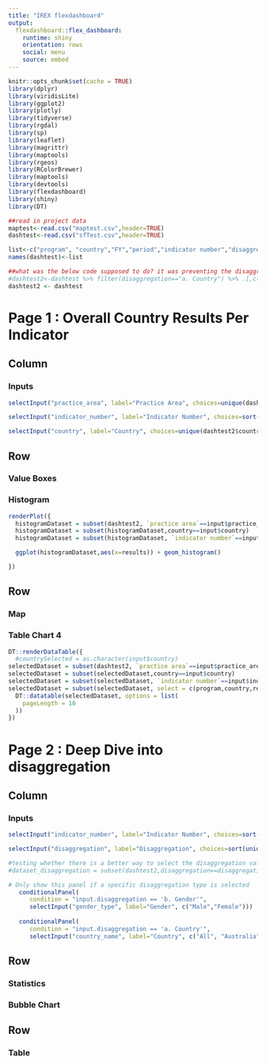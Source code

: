 ```yaml
---
title: "IREX flexdashboard"
output: 
  flexdashboard::flex_dashboard:
    runtime: shiny
    orientation: rows
    social: menu
    source: embed
--- 
```


```r
knitr::opts_chunk$set(cache = TRUE)
library(dplyr)
library(viridisLite)
library(ggplot2)
library(plotly)
library(tidyverse)
library(rgdal)
library(sp)
library(leaflet)
library(magrittr)
library(maptools)
library(rgeos)
library(RColorBrewer)
library(maptools)
library(devtools)
library(flexdashboard)
library(shiny)
library(DT)

##read in project data
maptest<-read.csv("maptest.csv",header=TRUE)
dashtest<-read.csv("sfTest.csv",header=TRUE)

list<-c("program", "country","FY","period","indicator number","disaggregation","disaggregation value","timing","noData","results","practice area")
names(dashtest)<-list 

##what was the below code supposed to do? it was preventing the disaggregations from being displayed properly
#dashtest2<-dashtest %>% filter(disaggregation=="a. Country") %>% .[,c(1,2,3,4,5,10,11)]
dashtest2 <- dashtest

```




Page 1 : Overall Country Results Per Indicator {data-icon="fa-list"}
===================================== 

Column {.sidebar}
-------------------------------------
### Inputs

```r
selectInput("practice_area", label="Practice Area", choices=unique(dashtest2$`practice area`))

selectInput("indicator_number", label="Indicator Number", choices=sort(unique(dashtest2$`indicator number`)))

selectInput("country", label="Country", choices=unique(dashtest2$country)) 


```

Row
------------------------------------- 


### Value Boxes 



### Histogram
```r

renderPlot({ 
  histogramDataset = subset(dashtest2, `practice area`==input$practice_area) 
  histogramDataset = subset(histogramDataset,country==input$country) 
  histogramDataset = subset(histogramDataset, `indicator number`==input$indicator_number)

  ggplot(histogramDataset,aes(x=results)) + geom_histogram()

})
```


Row {.tabset}
------------------------------------- 

### Map

### Table Chart 4  

```r
DT::renderDataTable({ 
  #countrySelected = as.character(input$country) 
selectedDataset = subset(dashtest2, `practice area`==input$practice_area) 
selectedDataset = subset(selectedDataset,country==input$country) 
selectedDataset = subset(selectedDataset, `indicator number`==input$indicator_number)
selectedDataset = subset(selectedDataset, select = c(program,country,results))
  DT::datatable(selectedDataset, options = list(
    pageLength = 10
  ))
})
```

Page 2 : Deep Dive into disaggregation {data-icon="fa-map"}
===================================== 

Column {.sidebar}
-------------------------------------
### Inputs

```r

selectInput("indicator_number", label="Indicator Number", choices=sort(unique(dashtest2$`indicator number`)))

selectInput("disaggregation", label="Disaggregation", choices=sort(unique(dashtest2$disaggregation))) 

#testing whether there is a better way to select the disaggregation values
#dataset_disaggregation = subset(dashtest2,disaggregation==disaggregation)

# Only show this panel if a specific disaggregation type is selected
   conditionalPanel(
      condition = "input.disaggregation == 'b. Gender'",
      selectInput("gender_type", label="Gender", c("Male","Female")))  
   
   conditionalPanel(
      condition = "input.disaggregation == 'a. Country'",
      selectInput("country_name", label="Country", c("All", "Australia"))) 
```

Row
------------------------------------- 

### Statistics

### Bubble Chart

Row
------------------------------------- 

### Table 

